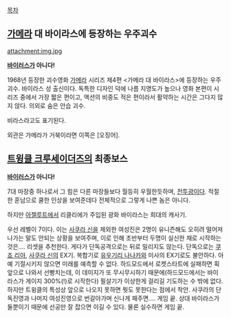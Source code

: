 [[목차]]

== [[가메라]] 대 바이라스에 등장하는 우주괴수 ==

attachment:img.jpg


'''[[바이러스]]가 아니다!'''

1968년 등장한 괴수영화 [[가메라]] 시리즈 제4편 <가메라 대 바이라스>에 등장하는 우주괴수. 바이라스 성 출신이다. 독특한 디자인 덕에 나름 지명도가 높으나 영화 본편이 시리즈 중에서 가장 짧은 편이고, 액션의 비중도 적은 편이라서 활약하는 시간은 그다지 많지 않다. 의외로 숨은 안습 괴수.

비라스라고도 표기된다.

외관은 가메라가 거북이라면 이쪽은 [오징어].

== [[트윙클 크루세이더즈]]의 최종보스 ==

'''[[바이러스]]가 아니다!'''

7대 마장중 하나로서 그 힘은 다른 마장들보다 월등히 우월한듯하며, [[전투광]]이다.
적절한 훈남으로 쿨한 인상을 보여준데다 전체적으로 그렇게 나쁜 놈은 아니다.

하지만 [[아젤]]루트에서 리클리에가 주입된 광화 바이라스는 희대의 캐사기.

우선 레벨이 7이다. 이는 [[사쿠라 신]]을 제외한 여성진은 2명이 유니즌해도 오히려 떨어져나가는 말도 안되는 상황을 보여주며, 이로 인해 초반부터 두명이 실신한 채로 시작하는 것은.... 리셋을 추천한다.
게다가 단독공격으로는 뒤로 밀리지도 않는다. 단독으로는 [[쿠죠 리아]], [[사쿠라 신]]의 EX기. 복합기로 [[유우기리 나나카]]와 미사의 EX기로도 불안하다. 아예 기절시키지 않으면 미래를 예측할 수 없다.
하드모드에서 로켓스타트에 실패하면 휙 앞으로 나와서 선빵치는데, 이 데미지가 또 무시무시하기 때문에(하드모드에서는 바이라스가 게이지 300%(!)로 시작한다) 필살기가 이상한게 걸리길 기도하는 수 밖에 없다.
하지만 트윙클의 특성상 앞으로 나오지 못하면 뭣도 못한다는 점에서 착안. 사쿠라의 단독진영과 나머지 여성진영으로 번갈아가며 신나게 패주면.... 게임 끝. 상대 바이라스가 둘뿐이기 때문에 선공만 잘 잡으면 이길 수 있다. 물론 실수하면 게임 끝.
